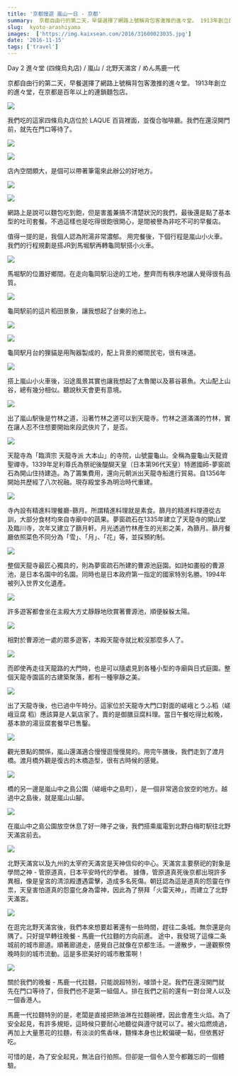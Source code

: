 ```yaml
---
title: '京都慢遊 嵐山一日 - 京都'
summary:  京都自由行的第二天，早餐選擇了網路上號稱背包客激推的進々堂。 1913年創立的進々堂，在京都是百年以上的連鎖麵包店。
slug:  kyoto-arashiyama
images:  ['https://img.kaixsean.com/2016/31600023035.jpg']
date: '2016-11-15'
tags: ['travel']
---
```

Day 2 進々堂 (四條烏丸店) / 嵐山 / 北野天滿宮 / めん馬鹿一代

京都自由行的第二天，早餐選擇了網路上號稱背包客激推的進々堂。 1913年創立的進々堂，在京都是百年以上的連鎖麵包店。

![](https://img.kaixsean.com/2016/31600023035.jpg)

我們吃的這家四條烏丸店位於 LAQUE 百貨裡面，並復合咖啡廳。我們在還沒開門前，就先在門口等待了。 

![](https://img.kaixsean.com/2016/30758432324.jpg)


![](https://img.kaixsean.com/2016/31600022445.jpg)

店內空間頗大，是個可以帶著筆電來此辦公的好地方。 

![](https://img.kaixsean.com/2016/31452945762.jpg)

![](https://img.kaixsean.com/2016/31227178580.jpg)

網路上是說可以麵包吃到飽，但是害羞兼搞不清楚狀況的我們，最後還是點了基本型的吐司套餐。不過這樣也是吃得很飽很開心，是間被譽為非吃不可的早餐店。

值得一提的是，我個人認為附湯非常濃郁。 用完餐後，下個行程是嵐山小火車。我們的行程規劃是搭JR到馬堀駅再轉龜岡駅搭小火車。

![](https://img.kaixsean.com/2016/31227178030.jpg)

馬堀駅的位置好鄉間。在走向龜岡駅沿途的工地，整齊而有秩序地讓人覺得很有品質。

![](https://img.kaixsean.com/2016/31227177240.jpg)

龜岡駅前的這片稻田景象，讓我想起了台東的池上。 

![](https://img.kaixsean.com/2016/31227177680.jpg)

![](https://img.kaixsean.com/2016/31452942862.jpg)

龜岡駅月台的狸貓是用陶器製成的，配上背景的鄉間民宅，很有味道。 

![](https://img.kaixsean.com/2016/31452942212.jpg)

搭上嵐山小火車後，沿途風景其實也讓我想起了太魯閣以及慕谷慕魚。大山配上山谷，總有幾分相似。聽說秋天會更有意境。

![](https://img.kaixsean.com/2016/31600016815.jpg)

出了嵐山駅後是竹林之道，沿著竹林之道可以到天龍寺。竹林之道滿滿的竹林，實在讓人忍不住想要開始來段武俠片了，是否。

![](https://img.kaixsean.com/2016/31600015195.jpg)

天龍寺為「臨濟宗 天龍寺派 大本山」的寺院，山號靈龜山。全稱為靈龜山天龍資聖禪寺。1339年足利尊氏為祭祀後醍醐天皇（日本第96代天皇）特邀國師-夢窗疏石為開山住持建造。為了籌集費用，還向元朝派出天龍寺船進行貿易。自1356年開始共歷經了八次祝融。現存殿堂多為明治時代重建。 

![](https://img.kaixsean.com/2016/31227170460.jpg)

寺內設有精進料理餐廳-篩月。所謂精進料理就是素食。篩月的精進料理遵從古訓，大部分食材均來自寺廟中的蔬果。夢窗疏石在1335年建立了天龍寺的開山堂及臨川寺，次年又建立了篩月軒。月光透過竹林產生的光影之美，為篩月。篩月餐廳依照菜色不同分為「雪」、「月」、「花」等，並採預約制。

![](https://img.kaixsean.com/2016/31227167930.jpg)

整個天龍寺最匠心獨具的，則為夢窗疏石所建的曹源池庭園。如詩如畫般的曹源池，是日本名園中的名園。同時也是日本政府第一指定的國家特別名勝。1994年被列入世界文化遺產。 

![](https://img.kaixsean.com/2016/31562207606.jpg)

許多遊客都會坐在主殿大方丈靜靜地欣賞著曹源池，順便躲躲太陽。

![](https://img.kaixsean.com/2016/31562205956.jpg)

相對於曹源池一處的眾多遊客，本殿天龍寺就比較沒那麼多人了。

![](https://img.kaixsean.com/2016/31600004245.jpg)

而即使再走往天龍路的大門時，也是可以隨處見到各種小型的寺廟與日式庭園。整個天龍寺園區的古建築聚落，都有一種寧靜之美。

![](https://img.kaixsean.com/2016/31227163420.jpg)

出了天龍寺後，也已過中午時分。這家位於天龍寺大門口對面的嵯峨とうふ稻（嵯峨豆腐 稻）應該算是人氣店家了。賣的是御膳豆腐料理。當日午餐吃得比較晚，基本款的湯豆腐套餐早已售鑿。

![](https://img.kaixsean.com/2016/31483684541.jpg)

觀光景點的關係，嵐山還滿適合慢慢逛慢慢晃的。用完午膳後，我們走到了渡月橋。渡月橋外觀是復古的木橋造型，很有古時候的感覺。

![](https://img.kaixsean.com/2016/31562203036.jpg)

 橋的另一邊是嵐山中之島公園（嵯峨中之島町），是一個非常適合放空的地方。越過中之島後，就是嵐山山腳。

![](https://img.kaixsean.com/2016/30758418854.jpg)

在嵐山中之島公園放空休息了好一陣子之後，我們搭乘嵐電到北野白梅町駅往北野天滿宮前去。

![](https://img.kaixsean.com/2016/31562201396.jpg)

北野天滿宮以及九州的太宰府天滿宮是天神信仰的中心。天滿宮主要祭祀的對象是學問之神 - 管原道真，日本平安時代的學者。 據傳，管原道真死後京都出現許多異相，像是皇宮的清涼殿遭遇雷擊，造成多名死傷。朝廷認為這是道真的怨靈在作祟，天皇害怕道真的怨靈化身為雷神，因此為了祭拜「火雷天神」，而建立了北野天滿宮。

![](https://img.kaixsean.com/2016/31562241006.jpg)

在逛完北野天滿宮後，我們本來想要趁著還有一些時間，趕往二条城。無奈還是向隅了。只好提早轉往晚餐 - 馬鹿一代拉麵的方向前進。 途中，我發現了這條二条城前的城市廊道。順著廊道走，感覺自己就像在京都生活。一邊散步，一邊觀察傍晚時刻的城市流動。這是多麽美好的城市散策啊！ 

![](https://img.kaixsean.com/2016/31599999165.jpg)

關於我們的晚餐 - 馬鹿一代拉麵，只能說超特別，噱頭十足。我們在還沒開門就先在門口等待了，但我們也不是第一組個人。排在我們之前的還有一對台灣人以及一個香港人。 

馬鹿一代拉麵特別的是，老闆是直接把熱油淋在拉麵碗裡，因此會產生火焰。為了安全起見，有許多規矩，這時候只要耐心地聽從與遵守就可以了。被火焰燃燒過，再加上大量蔥花的拉麵，有淡淡的焦香味，麵條本身也比較偏硬一點，但依舊好吃。

可惜的是，為了安全起見，無法自行拍照。但卻是一個令人至今都難忘的一個體驗。